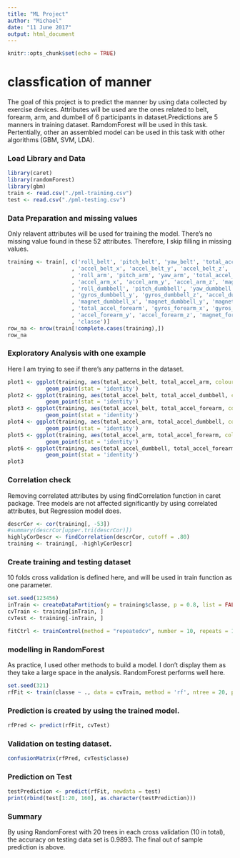 ```yaml
---
title: "ML Project"
author: "Michael"
date: "11 June 2017"
output: html_document
---
```


```r
knitr::opts_chunk$set(echo = TRUE)
```
# classfication of manner
The goal of this project is to predict the manner by using data collected by exercise devices. Attributes will be used are the ones related to belt, forearm, arm, and dumbell of 6 participants in dataset.Predictions are 5 manners in training dataset. RamdomForest will be used in this task. Pertentially, other an assembled model can be used in this task with other algorithms (GBM, SVM, LDA).

### Load Library and Data
```r
library(caret)
library(randomForest)
library(gbm)
train <- read.csv("./pml-training.csv")
test <- read.csv("./pml-testing.csv")
```

### Data Preparation and missing values
Only relavent attributes will be used for training the model. There's no missing value found in these 52 attributes. Therefore, I skip filling in missing values.
```r
training <- train[, c('roll_belt', 'pitch_belt', 'yaw_belt', 'total_accel_belt', 'gyros_belt_x', 'gyros_belt_y', 'gyros_belt_z'
                    , 'accel_belt_x', 'accel_belt_y', 'accel_belt_z', 'magnet_belt_x', 'magnet_belt_y', 'magnet_belt_z'
                    , 'roll_arm', 'pitch_arm', 'yaw_arm', 'total_accel_arm', 'gyros_arm_x', 'gyros_arm_y', 'gyros_arm_z'
                    , 'accel_arm_x', 'accel_arm_y', 'accel_arm_z', 'magnet_arm_x', 'magnet_arm_y', 'magnet_arm_z'
                    , 'roll_dumbbell', 'pitch_dumbbell', 'yaw_dumbbell', 'total_accel_dumbbell', 'gyros_dumbbell_x'
                    , 'gyros_dumbbell_y', 'gyros_dumbbell_z', 'accel_dumbbell_x', 'accel_dumbbell_y', 'accel_dumbbell_z'
                    , 'magnet_dumbbell_x', 'magnet_dumbbell_y', 'magnet_dumbbell_z', 'roll_forearm', 'pitch_forearm', 'yaw_forearm'
                    , 'total_accel_forearm', 'gyros_forearm_x', 'gyros_forearm_y', 'gyros_forearm_z', 'accel_forearm_x'
                    , 'accel_forearm_y', 'accel_forearm_z', 'magnet_forearm_x', 'magnet_forearm_y', 'magnet_forearm_z'
                    , 'classe')]
row_na <- nrow(train[!complete.cases(training),])
row_na
```


### Exploratory Analysis with one example
Here I am trying to see if there's any patterns in the dataset.
```r
plot1 <- ggplot(training, aes(total_accel_belt, total_accel_arm, colour = classe)) +
            geom_point(stat = 'identity')
plot2 <- ggplot(training, aes(total_accel_belt, total_accel_dumbbell, colour = classe)) +
            geom_point(stat = 'identity')
plot3 <- ggplot(training, aes(total_accel_belt, total_accel_forearm, colour = classe)) +
            geom_point(stat = 'identity')
plot4 <- ggplot(training, aes(total_accel_arm, total_accel_dumbbell, colour = classe)) +
            geom_point(stat = 'identity')
plot5 <- ggplot(training, aes(total_accel_arm, total_accel_forearm, colour = classe)) +
            geom_point(stat = 'identity')
plot6 <- ggplot(training, aes(total_accel_dumbbell, total_accel_forearm, colour = classe)) +
            geom_point(stat = 'identity')
plot3
```

### Correlation check
Removing correlated attributes by using findCorrelation function in caret package. Tree models are not affected significantly by using correlated attributes, but Regression model does. 
```r
descrCor <- cor(training[, -53])
#summary(descrCor[upper.tri(descrCor)])
highlyCorDescr <- findCorrelation(descrCor, cutoff = .80)
training <- training[, -highlyCorDescr]
```

### Create training and testing dataset 
10 folds cross validation is defined here, and will be used in train function as one parameter. 
```r
set.seed(123456)
inTrain <- createDataPartition(y = training$classe, p = 0.8, list = FALSE)
cvTrain <- training[inTrain, ]
cvTest <- training[-inTrain, ]

fitCtrl <- trainControl(method = "repeatedcv", number = 10, repeats = 10)
```

### modelling in RandomForest
As practice, I used other methods to build a model. I don't display them as they take a large space in the analysis. RandomForest performs well here.
```r
set.seed(321)
rfFit <- train(classe ~ ., data = cvTrain, method = 'rf', ntree = 20, preProcess = c('center', 'scale'), trControl = fitCtrl)
```

### Prediction is created by using the trained model.
```r
rfPred <- predict(rfFit, cvTest)
```

### Validation on testing dataset.
```r
confusionMatrix(rfPred, cvTest$classe)
```

### Prediction on Test
```r
testPrediction <- predict(rfFit, newdata = test)
print(rbind(test[1:20, 160], as.character(testPrediction)))
```

### Summary
By using RandomForest with 20 trees in each cross validation (10 in total), the accuracy on testing data set is 0.9893. The final out of sample prediction is above.
